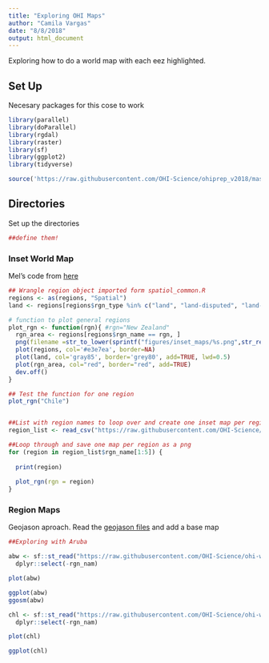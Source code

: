 ```yaml
---
title: "Exploring OHI Maps"
author: "Camila Vargas"
date: "8/8/2018"
output: html_document
---
```


Exploring how to do a world map with each eez highlighted. 

## Set Up
Necesary packages for this cose to work

```r

library(parallel)
library(doParallel)
library(rgdal)
library(raster)
library(sf)
library(ggplot2)
library(tidyverse)

source('https://raw.githubusercontent.com/OHI-Science/ohiprep_v2018/master/src/R/spatial_common.R')

```

## Directories
Set up the directories
```r
##define them!
```


### Inset World Map

Mel's code from [here](https://github.com/OHI-Science/ohi-global/blob/draft/global2017/Moore_regions/Moore_regions_data.Rmd#region-plots)

```r

## Wrangle region object imported form spatiol_common.R
regions <- as(regions, "Spatial")
land <- regions[regions$rgn_type %in% c("land", "land-disputed", "land-noeez"), ]

# function to plot general regions
plot_rgn <- function(rgn){ #rgn="New Zealand"
  rgn_area <- regions[regions$rgn_name == rgn, ]  
  png(filename =str_to_lower(sprintf("figures/inset_maps/%s.png",str_replace(rgn, pattern = " ","_"))), res=500, width=7, height=4, units="in")
  plot(regions, col='#e3e7ea', border=NA)
  plot(land, col='gray85', border='grey80', add=TRUE, lwd=0.5)
  plot(rgn_area, col="red", border="red", add=TRUE)
  dev.off()
}

## Test the function for one region
plot_rgn("Chile")


##List with region names to loop over and create one inset map per region
region_list <- read_csv("https://raw.githubusercontent.com/OHI-Science/ohi-global/draft/eez/spatial/regions_list.csv") 

##Loop through and save one map per region as a png
for (region in region_list$rgn_name[1:5]) {
 
  print(region)
  
  plot_rgn(rgn = region)  
}

```



### Region Maps

Geojason aproach. Read the [geojason files](https://github.com/OHI-Science/ohi-webapps/tree/master/ohi_gadm_geojson_archive) and add a base map

```r
##Exploring with Aruba

abw <- sf::st_read("https://raw.githubusercontent.com/OHI-Science/ohi-webapps/master/ohi_gadm_geojson_archive/regions_gcs_abw.geojson") %>% 
  dplyr::select(-rgn_nam)

plot(abw)

ggplot(abw) 
ggosm(abw)

chl <- sf::st_read("https://raw.githubusercontent.com/OHI-Science/ohi-webapps/master/ohi_gadm_geojson_archive/regions_gcs_chl.geojson") %>% 
  dplyr::select(-rgn_nam)

plot(chl)

ggplot(chl) 



```


